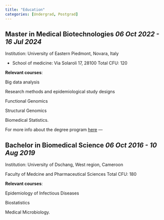 ```yaml
---
title: "Education"
categories: [Undergrad, Postgrad]
---
```


## **Master in Medical Biotechnologies**          *06 Oct 2022 - 16 Jul 2024*

Institution: University of Eastern Piedmont, Novara, Italy

-   School of medicine: Via Solaroli 17, 28100 Total CFU: 120

**Relevant courses**:

Big data analysis

Research methods and epidemiological study designs

Functional Genomics

Structural Genomics

Biomedical Statistics.

For more info about the degree program [here](https://www.uniupo.it/en/courses/masters-degrees/medical-biotechnologies-course-held-english){target="blank"} ---

## **Bachelor in Biomedical Science**           *06 Oct 2016 - 10 Aug 2019*

Institution: University of Dschang, West region, Cameroon

Faculty of Medcine and Pharmaceutical Sciences Total CFU: 180

**Relevant courses**:

Epidemiology of Infectious Diseases

Biostatistics

Medical Microbiology.
